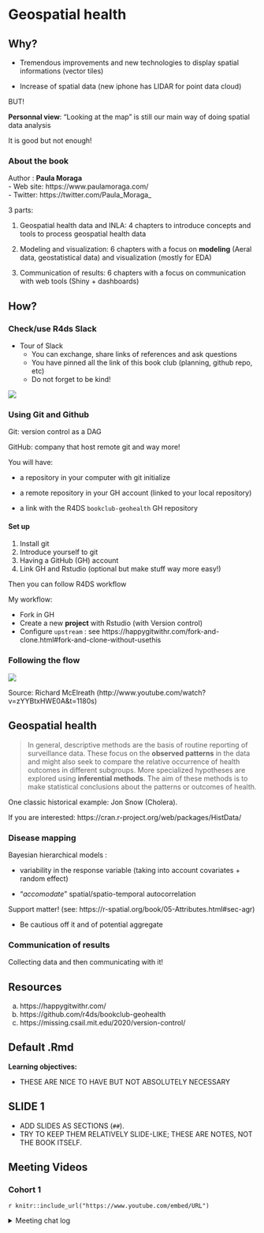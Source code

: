# Geospatial health

## Why? 

- Tremendous improvements and new technologies to display spatial informations (vector tiles) 

- Increase of spatial data (new iphone has LIDAR for point data cloud)

BUT!

**Personnal view**: "Looking at the map"  is still our main way of doing spatial data analysis  

It is good but not enough! 



### About the book 

Author : **Paula Moraga**   
- Web site: https://www.paulamoraga.com/  
- Twitter: https://twitter.com/Paula_Moraga_  


3 parts: 

  1. Geospatial health data and INLA: 4 chapters to introduce concepts and tools to process geospatial health data 
  
  2. Modeling and visualization: 6 chapters with a focus on **modeling** (Aeral data, geostatistical data) and visualization (mostly for EDA) 
  
  3. Communication of results: 6 chapters with a focus on communication with web tools (Shiny + dashboards)
  


## How?

### Check/use R4ds Slack 

- Tour of Slack 
  - You can exchange, share links of references and ask questions 
  - You have pinned all the link of this book club (planning, github repo, etc)  
  - Do not forget to be kind!

![](img/ch01_slack.jpeg)

### Using Git and Github 

Git: version control as a DAG  

GitHub: company that host remote git and way more! 

You will have: 

- a repository in your computer with git initialize 

- a remote repository in your GH account (linked to your local repository)

- a link with the R4DS `bookclub-geohealth` GH repository 

#### Set up 

1. Install git
2. Introduce yourself to git
3. Having a GitHub (GH) account  
4. Link GH and Rstudio (optional but make stuff way more easy!)  

Then you can follow R4DS workflow

My workflow: 

- Fork in GH
- Create a new **project** with Rstudio (with Version control)
- Configure `upstream` : see  https://happygitwithr.com/fork-and-clone.html#fork-and-clone-without-usethis

### Following the flow 

![](img/ch01_flow.png)

Source: Richard McElreath (http://www.youtube.com/watch?v=zYYBtxHWE0A&t=1180s)

## Geospatial health

> In general, descriptive methods are the basis of routine reporting of surveillance data. These focus on the **observed patterns** in the data and might also seek to compare the relative occurrence of health outcomes in different subgroups. More specialized hypotheses are explored using **inferential methods**. The aim of these methods is to make statistical conclusions about the patterns or outcomes of health.

One classic historical example: Jon Snow (Cholera). 

If you are interested: https://cran.r-project.org/web/packages/HistData/

### Disease mapping

Bayesian hierarchical models : 

  - variability in the response variable (taking into account covariates + random effect)
  
  - "*accomodate*" spatial/spatio-temporal autocorrelation
  
Support matter! (see: https://r-spatial.org/book/05-Attributes.html#sec-agr) 

  - Be cautious off it and of potential aggregate 
  
### Communication of results

Collecting data and then communicating with it! 

## Resources 

a. https://happygitwithr.com/  
b. https://github.com/r4ds/bookclub-geohealth   
c. https://missing.csail.mit.edu/2020/version-control/   


## Default .Rmd

**Learning objectives:**

- THESE ARE NICE TO HAVE BUT NOT ABSOLUTELY NECESSARY

## SLIDE 1

- ADD SLIDES AS SECTIONS (`##`).
- TRY TO KEEP THEM RELATIVELY SLIDE-LIKE; THESE ARE NOTES, NOT THE BOOK ITSELF.

## Meeting Videos

### Cohort 1

`r knitr::include_url("https://www.youtube.com/embed/URL")`

<details>
<summary> Meeting chat log </summary>

```
LOG
```
</details>
